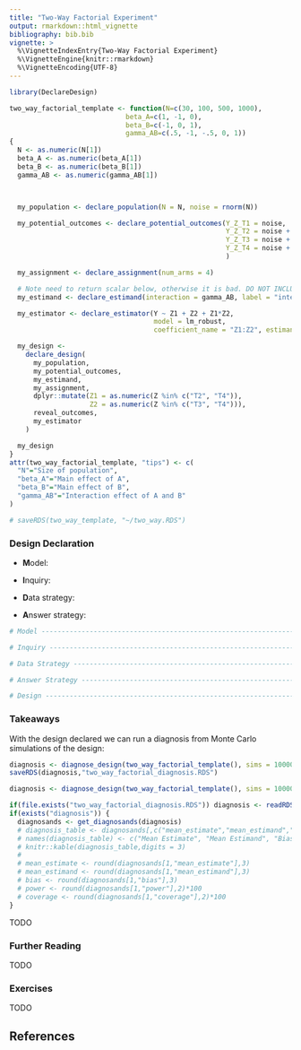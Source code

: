 ```yaml
---
title: "Two-Way Factorial Experiment"
output: rmarkdown::html_vignette
bibliography: bib.bib
vignette: >
  %\VignetteIndexEntry{Two-Way Factorial Experiment}
  %\VignetteEngine{knitr::rmarkdown}
  %\VignetteEncoding{UTF-8}
---
```



```r
library(DeclareDesign)

two_way_factorial_template <- function(N=c(30, 100, 500, 1000),
                             beta_A=c(1, -1, 0),
                             beta_B=c(-1, 0, 1),
                             gamma_AB=c(.5, -1, -.5, 0, 1))
{
  N <- as.numeric(N[1])
  beta_A <- as.numeric(beta_A[1])
  beta_B <- as.numeric(beta_B[1])
  gamma_AB <- as.numeric(gamma_AB[1])



  my_population <- declare_population(N = N, noise = rnorm(N))

  my_potential_outcomes <- declare_potential_outcomes(Y_Z_T1 = noise,
                                                      Y_Z_T2 = noise + beta_A,
                                                      Y_Z_T3 = noise + beta_B,
                                                      Y_Z_T4 = noise + (beta_A + beta_B + gamma_AB)
                                                      )

  my_assignment <- declare_assignment(num_arms = 4)

  # Note need to return scalar below, otherwise it is bad. DO NOT INCLUDE gamma_AB in potential_outcomes call above, it will make a new column. --NJF 11/15
  my_estimand <- declare_estimand(interaction = gamma_AB, label = "interaction")

  my_estimator <- declare_estimator(Y ~ Z1 + Z2 + Z1*Z2,
                                    model = lm_robust,
                                    coefficient_name = "Z1:Z2", estimand = my_estimand)

  my_design <-
    declare_design(
      my_population,
      my_potential_outcomes,
      my_estimand,
      my_assignment,
      dplyr::mutate(Z1 = as.numeric(Z %in% c("T2", "T4")),
                    Z2 = as.numeric(Z %in% c("T3", "T4"))),
      reveal_outcomes,
      my_estimator
    )

  my_design
}
attr(two_way_factorial_template, "tips") <- c(
  "N"="Size of population",
  "beta_A"="Main effect of A",
  "beta_B"="Main effect of B",
  "gamma_AB"="Interaction effect of A and B"
)

# saveRDS(two_way_template, "~/two_way.RDS")

```



### Design Declaration

- **M**odel: 
    

- **I**nquiry: 
    

- **D**ata strategy: 
    

- **A**nswer strategy: 
    


```r
# Model ------------------------------------------------------------------------

# Inquiry ----------------------------------------------------------------------

# Data Strategy ----------------------------------------------------------------

# Answer Strategy --------------------------------------------------------------

# Design -----------------------------------------------------------------------
```


### Takeaways 

With the design declared we can run a diagnosis from Monte Carlo simulations of the design:

```r
diagnosis <- diagnose_design(two_way_factorial_template(), sims = 10000, bootstrap_sims = 1000)
saveRDS(diagnosis,"two_way_factorial_diagnosis.RDS")
```


```r
diagnosis <- diagnose_design(two_way_factorial_template(), sims = 10000, bootstrap_sims = 1000)
```

```r
if(file.exists("two_way_factorial_diagnosis.RDS")) diagnosis <- readRDS("two_way_factorial_diagnosis.RDS")
if(exists("diagnosis")) {
  diagnosands <- get_diagnosands(diagnosis)
  # diagnosis_table <- diagnosands[,c("mean_estimate","mean_estimand","bias","se(bias)","power","se(power)","coverage","se(coverage)")]
  # names(diagnosis_table) <- c("Mean Estimate", "Mean Estimand", "Bias", "SE(Bias)", "Power", "SE(Power)", "Coverage", "SE(Coverage)")
  # knitr::kable(diagnosis_table,digits = 3)
  # 
  # mean_estimate <- round(diagnosands[1,"mean_estimate"],3)
  # mean_estimand <- round(diagnosands[1,"mean_estimand"],3)
  # bias <- round(diagnosands[1,"bias"],3)
  # power <- round(diagnosands[1,"power"],2)*100
  # coverage <- round(diagnosands[1,"coverage"],2)*100
}
```

TODO

### Further Reading

TODO

### Exercises

TODO



## References {-}





























